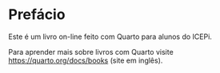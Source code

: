 # Prefácio {.unnumbered}

Este é um livro on-line feito com Quarto para alunos do ICEPi.

Para aprender mais sobre livros com Quarto visite <https://quarto.org/docs/books> (site em inglês).
